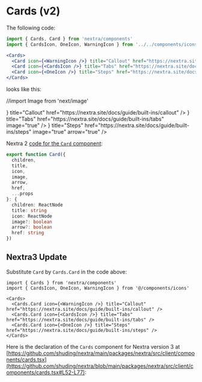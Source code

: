 # Cards (v2)


The following code:

```jsx
import { Cards, Card } from 'nextra/components'
import { CardsIcon, OneIcon, WarningIcon } from '../../components/icons'

<Cards>
  <Card icon={<WarningIcon />} title="Callout" href="https://nextra.site/docs/guide/built-ins/callout" />
  <Card icon={<CardsIcon />} title="Tabs" href="https://nextra.site/docs/guide/built-ins/tabs" />
  <Card icon={<OneIcon />} title="Steps" href="https://nextra.site/docs/guide/built-ins/steps" />
</Cards>
```

looks like this:


//import Image from 'next/image'

<Cards>
  <Card 
    icon={<WarningIcon />} 
    title="Callout" 
    href="https://nextra.site/docs/guide/built-ins/callout" />
  <Card 
    icon={<CardsIcon />} 
    title="Tabs" 
    href="https://nextra.site/docs/guide/built-ins/tabs" 
    image="true" />
  <Card 
    icon={<OneIcon/>} 
    title="Steps" 
    href="https://nextra.site/docs/guide/built-ins/steps" 
    image="true"
    arrow="true" />
   
</Cards>

Nextra 2 [code for the `Card` component](https://github.com/shuding/nextra/blob/v2/packages/nextra/src/components/cards.tsx):
 
```ts
export function Card({
  children,
  title,
  icon,
  image,
  arrow,
  href,
  ...props
}: {
  children: ReactNode
  title: string
  icon: ReactNode
  image?: boolean
  arrow?: boolean
  href: string
}) 
```

## Nextra3 Update

Substitute `Card` by `Cards.Card` in the code above:

```mdx
import { Cards } from 'nextra/components'
import { CardsIcon, OneIcon, WarningIcon } from '@/components/icons'
 
<Cards>
  <Cards.Card icon={<WarningIcon />} title="Callout" href="https://nextra.site/docs/guide/built-ins/callout" />
  <Cards.Card icon={<CardsIcon />} title="Tabs" href="https://nextra.site/docs/guide/built-ins/tabs" />
  <Cards.Card icon={<OneIcon />} title="Steps" href="https://nextra.site/docs/guide/built-ins/steps" />
</Cards>
```

Here is the declaration of the `Cards` component for Nextra version 3 at 
[https://github.com/shuding/nextra/main/packages/nextra/src/client/components/cards.tsx](https://github.com/shuding/nextra/blob/main/packages/nextra/src/client/components/cards.tsx#L52-L77):
